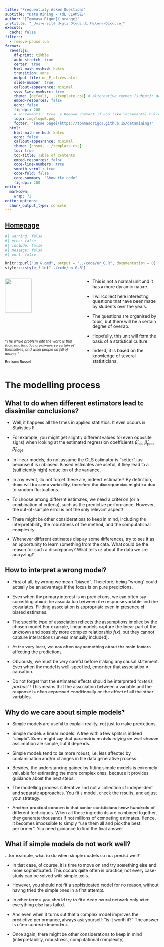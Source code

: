 ```yaml
---
title: "Frequentialy Asked Questions"
subtitle: "Data Mining - CdL CLAMSES"
author: "[Tommaso Rigon]{.orange}"
institute: "_Università degli Studi di Milano-Bicocca_"
execute:
  cache: false
filters: 
  - remove-pause.lua
format:
  revealjs:
    df-print: tibble
    auto-stretch: true
    center: true
    html-math-method: katex
    transition: none
    output-file: un_F_slides.html
    slide-number: true
    callout-appearance: minimal
    code-line-numbers: true
    theme: [default, ../template.css] # alternative themes (subset): default, night, dark
    embed-resources: false
    echo: false
    fig-dpi: 200
    # incremental: true  # Remove comment if you like incremental bullet points
    logo: img/logoB.png
    footer: "[Home page](https://tommasorigon.github.io/datamining)"
  html:
    html-math-method: katex
    echo: false
    callout-appearance: minimal
    theme: [cosmo, ../template.css]
    toc: true
    toc-title: Table of contents
    embed-resources: false
    code-line-numbers: true
    smooth-scroll: true
    code-fold: false
    code-summary: "Show the code"
    fig-dpi: 200
editor: 
  markdown: 
    wrap: 72
editor_options: 
  chunk_output_type: console
---
```


## [Homepage](../index.html)

```r
#| warning: false
#| echo: false
#| include: false
#| message: false
#| purl: false

knitr::purl("un_G.qmd", output = "../code/un_G.R", documentation = 0)
styler:::style_file("../code/un_G.R")
```

::: columns
::: {.column width="50%"}
![](img/russell.jpg){width="60%" fig-align="center"}

::: {style="font-size: 80%;"}
"*The whole problem with the world is that fools and fanatics are always so certain of themselves, and wiser people so full of doubts.*" 

[Bertrand Russel]{.grey}
:::
:::

::: {.column width="50%"}
- This is not a normal unit and it has a more dynamic nature. 

- I will collect here [interesting]{.blue} questions that have been made by students over the years.

- The questions are organized by topic, but there will be a certain degree of overlap.

- Hopefully, this unit will form the basis of a [statistical culture]{.orange}. 

- Indeed, it is based on the knowledge of several statisticians. 
:::
:::

# The modelling process

## What to do when different estimators lead to dissimilar conclusions?

- Well, it happens all the times in applied statistics. It even occurs in Statistics I!

- For example, you might get slightly different values (or even opposite signs) when looking at the estimated regression coefficients $\hat{\beta}_\text{ols}$, $\hat{\beta}_\text{pcr}$, $\hat{\beta}_\text{ridge}$.

- In linear models, do not assume the OLS estimator is "better" just because it is [unbiased]{.blue}. Biased estimates are useful, if they lead to a (sufficiently high) [reduction of the variance]{.orange}.

- In any event, do not forget these are, indeed, [estimates]{.orange}! By definition, there will be some variability, therefore the [discrepancies]{.blue} might be due to random [fluctuations]{.orange}.

- To choose among different estimates, we need a criterion (or a combination of criteria), such as the [predictive performance]{.blue}. However, the out-of-sample error is [not]{.orange} the only relevant aspect! 

- There might be other considerations to keep in mind, including the [interpretability]{.blue}, the [robustness]{.orange} of the method, and the [computational complexity]{.grey}.

- Whenever different estimates display some differences, try to see it as an [opportunity]{.blue} to [learn something from the data]{.orange}. What could be the reason for such a discrepancy? What tells us about the data we are analyzing?

## How to interpret a wrong model?

- First of all, by wrong we mean "[biased]{.orange}". Therefore, being "wrong" could actually be an advantage [if]{.orange} the [focus]{.blue} is on [pure predictions]{.blue}.  

- Even when the primary interest is on predictions, we can often say something about the [association]{.orange} between the response variable and the covariates. Finding association is appropriate even in presence of biased estimates.

- The specific type of association reflects the [assumptions]{.blue} implied by the chosen model. For example, linear models capture the [linear part]{.orange} of the unknown and possibly more complex relationship $f(x)$, but they cannot capture interactions (unless manually included). 

- At the very least, we can often say something about the main factors affecting the predictions.

- Obviously, we must be [very careful]{.orange} before making any [causal statement]{.orange}. Even when the model is well-specified, emember that association $\neq$ causation.

- Do not forget that the estimated effects should be interpreted "*ceteris paribus*"! This means that the association between a variable and the response is often expressed conditionally on the effect of all the other variables. 

<!-- ## What is the difference between an algorithm and a model? -->

<!-- ::: columns -->
<!-- ::: {.column width="50%"} -->
<!-- - [Model]{.blue}: a simplified *mathematical* representation of reality. -->

<!-- - [Algorithm]{.blue}: a step-by-step procedure that is useful to obtain the unknown parts of a model. -->
<!-- ::: -->

<!-- ::: {.column width="50%"} -->
<!-- [Example]{.orange}: linear models, neural networks, support vector machine, trees. -->

<!-- [Example]{.orange}: gradient descent, Newton-Raphson, pathwise coordinate descent, LAR. -->
<!-- ::: -->
<!-- ::: -->

## Why do we care about simple models?

- Simple models are useful to [explain]{.orange} reality, not just to make predictions.

- Simple models $\neq$ linear models. A tree with a few splits is indeed "simple". Some might say that parametric models relying on well-chosen assumption are simple, but it depends. 

- Simple models tend to be more [robust]{.orange}, i.e. less affected by contamination and/or changes in the data generative process.

- Besides, the [understanding]{.blue} gained by fitting simple models is extremely valuable for estimating the more complex ones, because it provides guidance about the next steps. 

- The modelling process is [iterative]{.blue} and [not a collection of independent]{.orange} and [separate approaches]{.orange}. You fit a model, check the results, and adjust your strategy. 

- Another practical concern is that senior statisticians know hundreds of different techniques. When all these ingredients are combined together, they generate thousands if not millions of competing estimates. Hence, it becomes impossible to simply "use them all and pick the best performer". You need guidance to find the final answer. 



## What if simple models do not work well?

...for example, what to do when simple models do not predict well?

- In that case, of course, it is time to move on and try something else and more sophisticated. This occurs quite often in practice, not every case-study can be solved with simple tools.

- However, you [should not]{.orange} fit a sophisticated model for no reason, without having tried the simple ones in a first attempt. 

- In other terms, you should try to fit a [deep neural network]{.blue} only after [everything else has failed]{.orange}.

- And even when it turns out that a complex model improves the predictive performance, always ask yourself: ["is it worth it?"]{.orange} The answer is often [context-dependent]{.blue}. 

- Once again, there might be other considerations to keep in mind (interpretability, robustness, computational complexity). 

